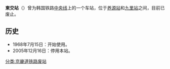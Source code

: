 {{Infobox station
|livery      = #272727
|name        = 東交站
|eng_name    = Donggyo
|image       = 
|caption     = 
|hangul      = 동교역
|hanja       = 東交驛
|rr          = Donggyo-yeok
|mr          = 
|owned       = [[韓國鐵道公社|韓國鐵道公社]]
|lines       = [[中央線_(韓國)|中央線]]
|address     = {{KOR}}[[京畿道|京畿道]][[九里市|九里市]]{{link-ko|仁昌洞|인창동}}533-3
|structure   = 地面車站
|opened      = 1968年7月15日
|closed      = 2005年12月16日
|adjacent    = {{Adjacent stations|system1=韓國鐵道公社
|line1=中央線|left1=忘憂|right1=陶農|note-left1=3.9km|note-right1=3.2km
}}
}}

'''東交站'''（{{kor|諺=동교역|漢=東交驛|羅=Donggyo yeok|f=y}}）曾为韩国铁路[[中央线_(韩国)|中央线]]上的一个车站，位于[[养源站|养源站]]和[[九里站_(京畿道)|九里站]]之间，目前已废止。

== 历史 ==
*1968年7月15日：开始使用。
*2005年12月16日：停用本站。

{{中央线 (韩国)}}

[[分类:京畿道铁路废站|分类:京畿道铁路废站]]